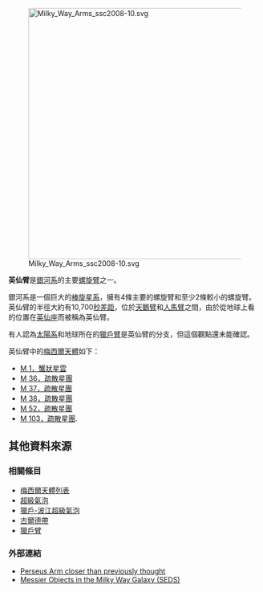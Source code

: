 [[File:Milky_Way_Arms_ssc2008-10.svg|500px]]

'''英仙臂'''是[[銀河系|銀河系]]的主要[[螺旋臂|螺旋臂]]之一。

銀河系是一個巨大的[[棒旋星系|棒旋星系]]，擁有4條主要的螺旋臂和至少2條較小的螺旋臂。英仙臂的半徑大約有10,700[[秒差距|秒差距]]，位於[[天鵝臂|天鵝臂]]和[[人馬臂|人馬臂]]之間，由於從地球上看的位置在[[英仙座|英仙座]]而被稱為英仙臂。

有人認為[[太陽系|太陽系]]和地球所在的[[獵戶臂|獵戶臂]]是英仙臂的分支，但這個觀點還未能確認。

英仙臂中的[[梅西爾天體|梅西爾天體]]如下：
* [[蟹狀星雲|M 1，蟹狀星雲]]
* [[M36_(疏散星团)|M 36，疏散星團]]
* [[M37|M 37，疏散星團]]
* [[M38|M 38，疏散星團]]
* [[M52|M 52，疏散星團]]
* [[M103_(星团)|M 103，疏散星團]].

== 其他資料來源 ==
=== 相關條目 ===
* [[梅西葉天體列表|梅西爾天體列表]]
*[[超級氣泡|超級氣泡]]
*[[獵戶-波江超級氣泡|獵戶-波江超級氣泡]]
*[[古爾德帶|古爾德帶]]
*[[獵戶臂|獵戶臂]]

=== 外部連結 ===
* [http://www.newscientist.com/article.ns?id=dn8436 Perseus Arm closer than previously thought] {{Wayback|url=http://www.newscientist.com/article.ns?id=dn8436 |date=20080209133745 }}
* [https://web.archive.org/web/20080207034707/http://www.seds.org/messier/more/mw_m.html Messier Objects in the Milky Way Galaxy (SEDS)]

{{銀河}}
{{galaxy-stub}}